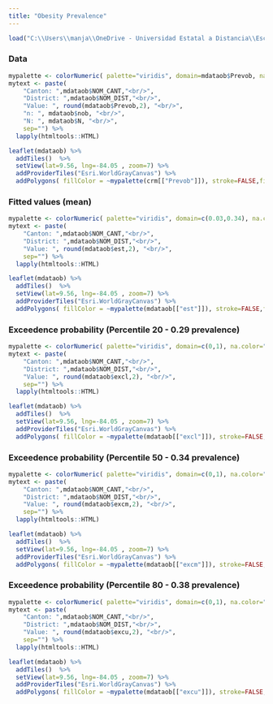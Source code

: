 ```yaml
---
title: "Obesity Prevalence"
---
```


```r
load("C:\\Users\\manja\\OneDrive - Universidad Estatal a Distancia\\Escritorio\\UCR\\Maestria\\KAUST\\test3\\mdataob.Rdata")
```

### Data
```r
mypalette <- colorNumeric( palette="viridis", domain=mdataob$Prevob, na.color="transparent")
mytext <- paste(
    "Canton: ",mdataob$NOM_CANT,"<br/>",
    "District: ",mdataob$NOM_DIST,"<br/>",
    "Value: ", round(mdataob$Prevob,2), "<br/>",
    "n: ", mdataob$nob, "<br/>",
    "N: ", mdataob$N, "<br/>",
    sep="") %>%
  lapply(htmltools::HTML)

leaflet(mdataob) %>% 
  addTiles()  %>% 
  setView(lat=9.56, lng=-84.05 , zoom=7) %>%
  addProviderTiles("Esri.WorldGrayCanvas") %>% 
  addPolygons( fillColor = ~mypalette(crm[["Prevob"]]), stroke=FALSE,fillOpacity = 1,smoothFactor = 0,label = mytext)


```


### Fitted values (mean)
```r
mypalette <- colorNumeric( palette="viridis", domain=c(0.03,0.34), na.color="transparent")
mytext <- paste(
    "Canton: ",mdataob$NOM_CANT,"<br/>",
    "District: ",mdataob$NOM_DIST,"<br/>",
    "Value: ", round(mdataob$est,2), "<br/>",
    sep="") %>%
  lapply(htmltools::HTML)

leaflet(mdataob) %>% 
  addTiles()  %>% 
  setView(lat=9.56, lng=-84.05 , zoom=7) %>%
  addProviderTiles("Esri.WorldGrayCanvas") %>% 
  addPolygons( fillColor = ~mypalette(mdataob[["est"]]), stroke=FALSE,fillOpacity = 1,smoothFactor = 0,label = mytext)

```



### Exceedence probability (Percentile 20 - 0.29 prevalence)
```r
mypalette <- colorNumeric( palette="viridis", domain=c(0,1), na.color="transparent")
mytext <- paste(
    "Canton: ",mdataob$NOM_CANT,"<br/>",
    "District: ",mdataob$NOM_DIST,"<br/>",
    "Value: ", round(mdataob$excl,2), "<br/>",
    sep="") %>%
  lapply(htmltools::HTML)

leaflet(mdataob) %>% 
  addTiles()  %>% 
  setView(lat=9.56, lng=-84.05 , zoom=7) %>%
  addProviderTiles("Esri.WorldGrayCanvas") %>% 
  addPolygons( fillColor = ~mypalette(mdataob[["excl"]]), stroke=FALSE,fillOpacity = 1,smoothFactor = 0,label = mytext)

```


### Exceedence probability (Percentile 50 - 0.34 prevalence)
```r
mypalette <- colorNumeric( palette="viridis", domain=c(0,1), na.color="transparent")
mytext <- paste(
    "Canton: ",mdataob$NOM_CANT,"<br/>",
    "District: ",mdataob$NOM_DIST,"<br/>",
    "Value: ", round(mdataob$excm,2), "<br/>",
    sep="") %>%
  lapply(htmltools::HTML)

leaflet(mdataob) %>% 
  addTiles()  %>% 
  setView(lat=9.56, lng=-84.05 , zoom=7) %>%
  addProviderTiles("Esri.WorldGrayCanvas") %>% 
  addPolygons( fillColor = ~mypalette(mdataob[["excm"]]), stroke=FALSE,fillOpacity = 1,smoothFactor = 0,label = mytext)

```


### Exceedence probability (Percentile 80 - 0.38 prevalence)
```r
mypalette <- colorNumeric( palette="viridis", domain=c(0,1), na.color="transparent")
mytext <- paste(
    "Canton: ",mdataob$NOM_CANT,"<br/>",
    "District: ",mdataob$NOM_DIST,"<br/>",
    "Value: ", round(mdataob$excu,2), "<br/>",
    sep="") %>%
  lapply(htmltools::HTML)

leaflet(mdataob) %>% 
  addTiles()  %>% 
  setView(lat=9.56, lng=-84.05 , zoom=7) %>%
  addProviderTiles("Esri.WorldGrayCanvas") %>% 
  addPolygons( fillColor = ~mypalette(mdataob[["excu"]]), stroke=FALSE,fillOpacity = 1,smoothFactor = 0,label = mytext)

```

